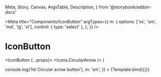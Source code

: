   Meta,
  Story,
  Canvas,
  ArgsTable,
  Description,
} from '@storybook/addon-docs'



<Meta
  title="Components/IconButton"
  argTypes={{
    m: {
      options: ['xs', 'sm', 'md', 'lg', 'xl'],
      control: { type: 'select' },
    },
  }}
/>

# IconButton

<Description of={IconButton} />

  <IconButton {...props}>
    <Icons.CircularArrow />
  </IconButton>
)

<Canvas>
  <Story
    name="IconButton"
    args={{
      onPress: () => console.log('hit Circular arrow button'),
      m: 'sm',
    }}
  >
    {Template.bind({})}
  </Story>
</Canvas>

<ArgsTable of={IconButton} />
